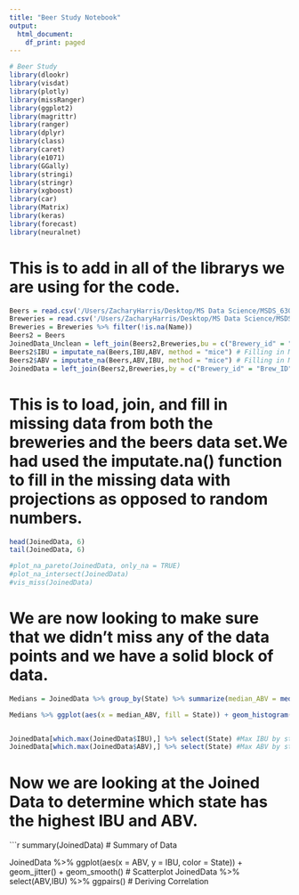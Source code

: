 ```yaml
---
title: "Beer Study Notebook"
output:
  html_document:
    df_print: paged
---
```



```r
# Beer Study
library(dlookr)
library(visdat)
library(plotly)
library(missRanger)
library(ggplot2)
library(magrittr)
library(ranger)
library(dplyr)
library(class)
library(caret)
library(e1071)
library(GGally)
library(stringi)
library(stringr)
library(xgboost)
library(car)
library(Matrix)
library(keras)
library(forecast)
library(neuralnet)
```
# This is to add in all of the librarys we are using for the code.
```r
Beers = read.csv('/Users/ZacharyHarris/Desktop/MS Data Science/MSDS_6306_Doing-Data-Science-Master/Unit 8 and 9 Case Study 1/Beers.csv')
Breweries = read.csv('/Users/ZacharyHarris/Desktop/MS Data Science/MSDS_6306_Doing-Data-Science-Master/Unit 8 and 9 Case Study 1/Breweries.csv')
Breweries = Breweries %>% filter(!is.na(Name))
Beers2 = Beers
JoinedData_Unclean = left_join(Beers2,Breweries,bu = c("Brewery_id" = "Brew_ID"))
Beers2$IBU = imputate_na(Beers,IBU,ABV, method = "mice") # Filling in Missing IBU
Beers2$ABV = imputate_na(Beers,ABV,IBU, method = "mice") # Filling in Missing ABV
JoinedData = left_join(Beers2,Breweries,by = c("Brewery_id" = "Brew_ID"))
```
# This is to load, join, and fill in missing data from both the breweries and the beers data set.We had used the imputate.na() function to fill in the missing data with projections as opposed to random numbers.

```r
head(JoinedData, 6)
tail(JoinedData, 6)

#plot_na_pareto(JoinedData, only_na = TRUE)
#plot_na_intersect(JoinedData)
#vis_miss(JoinedData)
```
# We are now looking to make sure that we didn't miss any of the data points and we have a solid block of data.

```r
Medians = JoinedData %>% group_by(State) %>% summarize(median_ABV = median(ABV),median_IBU = median(IBU)) #Defining Medians

Medians %>% ggplot(aes(x = median_ABV, fill = State)) + geom_histogram() #Plotting Medians


JoinedData[which.max(JoinedData$IBU),] %>% select(State) #Max IBU by state
JoinedData[which.max(JoinedData$ABV),] %>% select(State) #Max ABV by state
```
# Now we are looking at the Joined Data to determine which state has the highest IBU and ABV.
```r
summary(JoinedData) # Summary of Data


JoinedData %>% ggplot(aes(x = ABV, y = IBU, color = State)) + geom_jitter() + geom_smooth() # Scatterplot
JoinedData %>% select(ABV,IBU) %>% ggpairs() # Deriving Correlation


